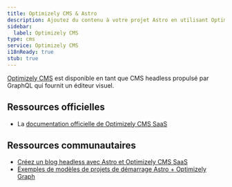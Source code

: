 ```yaml
---
title: Optimizely CMS & Astro
description: Ajoutez du contenu à votre projet Astro en utilisant Optimizely CMS
sidebar:
  label: Optimizely CMS
type: cms
service: Optimizely CMS
i18nReady: true
stub: true
---
```


[Optimizely CMS](https://www.optimizely.com/products/content-management/) est disponible en tant que CMS headless propulsé par GraphQL qui fournit un éditeur visuel.

## Ressources officielles

- La [documentation officielle de Optimizely CMS SaaS](https://docs.developers.optimizely.com/content-management-system/v1.0.0-CMS-SaaS/docs/overview-saas)

## Ressources communautaires

- [Créez un blog headless avec Astro et Optimizely CMS SaaS](https://world.optimizely.com/blogs/jacob-pretorius/dates/2024/5/build-a-headless-blog-with-astro-and-optimizely-saas-cms/)
- [Exemples de modèles de projets de démarrage Astro + Optimizely Graph](https://github.com/jacobpretorius/Opti.SaaS.Astro.Demo/)
